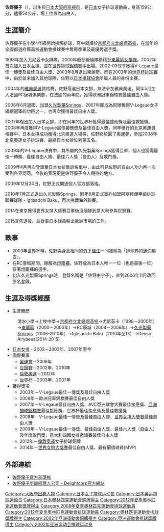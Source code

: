 {{BLP unsourced|time=2009-05-12T13:23:07+00:00}}
{{volleyball player infobox
|fullname = 佐野優子
|nickname = Ryo（リョウ）
|image = Yuko Sano 1.jpg
|birth_date ={{birth date|1979|07|26|mf=y}}
|birth_place = {{JPN}}[[大阪府|大阪府]][[高槻市|高槻市]]
|death_date =
|nationality = {{JPN}}
|spike = 270厘米
|block = 260厘米
|height = 1.59米
|weight = 54千克
|position = 自由人
|club1 = {{link-en|Igtisadchi Baku}}
|nationalteam = {{JPN}}  
}}

{{japanese|japanese=佐野優子|kana=さの　ゆうこ|romaji=Sano Yuko}}

'''佐野優子'''（{{bd|1979年|7月26日}}），出生於[[日本|日本]][[大阪府|大阪府]][[高槻市|高槻市]]，是[[日本|日本]]女子排球運動員，身高159公分，體重54公斤，場上位置為自由人。

==生涯簡介==
佐野優子在小學4年級開始接觸排球，高中就讀於[[京都府立北嵯峨高校|京都府立北嵯峨高校]]，在當年的全國都道府縣高校運動會排球賽中奪得季軍及最優秀選手獎。

1998年加入尤尼茲卡女排隊，2000年廢部後隨隊移籍至[[東麗箭_(女子排球)|東麗箭女排隊]]。2002年首次加入[[日本女排|日本女排]]，並在[[世界排球錦標賽|世界排球錦標賽]]中出場。2002-03球季獲得V-Legaue最佳一傳獎及最佳自由人獎，2003年8月退出東麗箭。而在2003年的[[世界杯排球賽|世界杯排球賽]]中，由於並未加入其他球隊，佐野以[[日本排球協會|日本排球協會]]所屬人員的身份出賽。

2004年的[[2004年夏季奥林匹克运动会|雅典奧運]]資格賽，佐野落選日本女排，無法參加雅典奧運。同年5月加入法國RC康城俱樂部，在法國的兩年間，獲得歐洲冠軍錦標賽最佳自由人獎。

2006年6月返國，加盟[[久光製藥Springs|久光製藥Springs]]，2007年即成為同隊奪得V-Legaue女子組總冠軍的功臣之一，也再次獲得最佳自由人獎。

2007年復出加入日本女排，即在同年的世界杯獲得最佳接應獎及最佳救援獎。2008年再度獲得V-Legaue最佳接應獎及最佳自由人獎，同年舉行的北京奧運資格賽中，日本女排成功獲得北京奧運入場券，佐野終於圓了奧運夢，參加2008年[[2008年夏季奥林匹克运动会|北京奧運]]女子排球賽，最終日本女排位列第五名。

2009年的V-Legaue決賽中，其所屬的久光製藥Springs獲得亞軍，個人也獲得最佳一傳獎、最佳自由人獎、最佳六人獎（自由人）及敢鬥獎。

2009年4月再次登錄至日本女排集訓名單中，由此可見佐野的自由人功力再一次受到各界認同。今後的表現更是佐野優子令人期待的地方。

2009年12月24日，佐野正式開通個人官方部落格。

2010年7月正式退出久光製藥Springs，同年8月正式簽約加盟阿塞拜疆甲組排球聯賽球隊 - Igtisadchi Baku，再次挑戰海外聯賽。

2014在東京獲得世界女排大獎賽亞軍後沒隨隊到意大利參與世錦賽。

2015宣佈退役。並從事日本球員輸出歐洲市場的工作。

==軼事==
*2003年世界杯時，佐野與身高相同的[[竹下佳江|竹下佳江]]一同被喻為「排球界的[[早安少女組|迷你早安]]」。
*在RC康城期間，隊服為[[燈籠褲|燈籠褲]]，佐野成為日本人唯一一位（也是最後一位）穿著燈籠褲的選手。
*初入久光製藥Springs時，登錄名稱是「佐野由宇子」，直到2006年11月改回原名登錄。

==生涯及得獎經歷==
*生涯簡歷
:清水小學→上牧中學→[[京都府立北嵯峨高校|京都府立北嵯峨高校]]→尤尼茲卡（1998－2000年）→[[東麗箭_(女子排球)|東麗箭]]（2000－2003年）→RC康城（2004－2006年）→[[久光製藥Springs|久光製藥Springs]]（2006-2010年）→{{AZE}}Igtisadchi Baku（2010年至13）→Denso Airybees(2014-2015)
*[[日本女排|日本女排]] - 2002－2003年、2007年至今
*國際賽事
**[[奧運會|奧運會]]－2008年
**[[世界排球錦標賽|世錦賽]]－2002年、2010年
**[[倫敦奧運|倫敦奧運]]－2012年
**[[世界杯排球賽|世界杯]]－2003年、2007年
*獲得獎項
**2003年－V-Legaue最佳一傳獎及最佳自由人獎
**2006年－歐洲冠軍錦標賽最佳自由人獎
**2007年－V-Legaue最佳自由人獎、AVC亞洲球會大賽最佳接應獎、[[亞洲排球錦標賽|亞洲排球錦標賽]]最佳接應獎、世界杯最佳接應獎及最佳救援獎
**2008年－V-Legaue最佳一傳獎及最佳自由人獎、[[世界女排大獎賽|世界女排大獎賽]]最佳自由人獎
**2009年－V-Legaue最佳一傳獎、最佳自由人獎、最佳六人獎（自由人）及年度敢鬥獎、意大利四國女排邀請賽最佳自由人獎
**2012年－[[倫敦奧運|倫敦奧運]]女子排球銅牌
**2014年－[[世界女排大獎賽|世界女排大獎賽]]最佳自由人獎、最有價值球員(MVP)

==外部連結==
* [http://spora.jp/sanoyuko/ 佐野優子官方部落格]{{Wayback|url=http://spora.jp/sanoyuko/ |date=20100119064703 }}
* [http://www.delightcorp.com 佐野優子所屬經理人公司 - Delightcorp官方網站]{{Wayback|url=http://www.delightcorp.com/ |date=20190120055633 }}

{{s-start}}
{{s-ach|aw}}
{{succession box |
  | before = {{flagicon|CHN}} [[张娴_(排球运动员)|张娴]]<br>{{flagicon|BRA}} [[Fabiana_de_Oliveira|Fabiana de Oliveira]]
  | after = {{flagicon|GER}} [[Kerstin_Tzscherlich|Kerstin Tzscherlich]]<br>{{flagicon|RUS}} [[Anna_Malova|Anna Malova]]
  | title = [[世界女排大獎賽|世界女排大獎賽]]最佳自由人
  | years = [[2008年世界女排大獎賽|2008]]<br>[[2014年世界女排大獎賽|2014]]
|}}
{{succession box |
  | before = {{flagicon|BRA}} [[泰莎·梅內塞斯|泰莎·梅內塞斯]]
  | after = {{flagicon|USA}} [[卡丝塔·洛维|卡丝塔·洛维]]
  | title = [[世界女排大獎賽|世界女排大獎賽]]最有价值球员
  | years = [[2014年世界女排大獎賽|2014]]
|}}
{{s-end}}
{{2012年夏季奧運會日本國家女子排球隊}}
{{DEFAULTSORT:Sano, Yuko}}
[[Category:大阪府出身人物|Category:大阪府出身人物]]
[[Category:日本女子排球运动员|Category:日本女子排球运动员]]
[[Category:日本奥运排球运动员|Category:日本奥运排球运动员]]
[[Category:日本奧林匹克運動會銅牌得主|Category:日本奧林匹克運動會銅牌得主]]
[[Category:2012年夏季奧林匹克運動會獎牌得主|Category:2012年夏季奧林匹克運動會獎牌得主]]
[[Category:2008年夏季奧林匹克運動會排球運動員|Category:2008年夏季奧林匹克運動會排球運動員]]
[[Category:2012年夏季奧林匹克運動會排球運動員|Category:2012年夏季奧林匹克運動會排球運動員]]
[[Category:奧林匹克運動會排球獎牌得主|Category:奧林匹克運動會排球獎牌得主]]
[[Category:2002年亞洲運動會銅牌得主|Category:2002年亞洲運動會銅牌得主]]
[[Category:亞洲運動會排球獎牌得主|Category:亞洲運動會排球獎牌得主]]
[[Category:2002年亚洲运动会排球运动员|Category:2002年亚洲运动会排球运动员]]